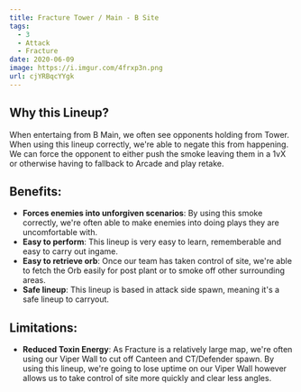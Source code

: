 ```yaml
---
title: Fracture Tower / Main - B Site
tags:
  - 3
  - Attack
  - Fracture
date: 2020-06-09
image: https://i.imgur.com/4frxp3n.png
url: cjYRBqcYYgk
---
```


## Why this Lineup?

When entertaing from B Main, we often see opponents holding from
Tower. When using this lineup correctly, we're able to negate
this from happening. We can force the opponent to either push the
smoke leaving them in a 1vX or otherwise having to fallback to
Arcade and play retake.

## Benefits:

- **Forces enemies into unforgiven scenarios**: By using this
  smoke correctly, we're often able to make enemies into doing
  plays they are uncomfortable with.
- **Easy to perform**: This lineup is very easy to learn,
  rememberable and easy to carry out ingame.
- **Easy to retrieve orb**: Once our team has taken control of
  site, we're able to fetch the Orb easily for post plant or to
  smoke off other surrounding areas.
- **Safe lineup**: This lineup is based in attack side spawn,
  meaning it's a safe lineup to carryout.

## Limitations:

- **Reduced Toxin Energy**: As Fracture is a relatively large
  map, we're often using our Viper Wall to cut off Canteen and
  CT/Defender spawn. By using this lineup, we're going to lose
  uptime on our Viper Wall however allows us to take control of
  site more quickly and clear less angles.

